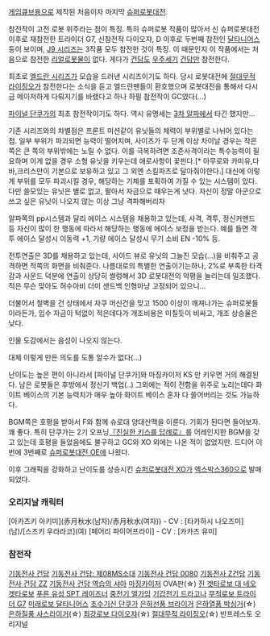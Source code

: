 [[게임큐브]]용으로 제작된 처음이자 마지막 [[슈퍼로봇대전]].

참전작이 고전 로봇 위주라는 점이 특징. 특히 슈퍼로봇 작품이 많아서 신 슈퍼로봇대전 이후로 재참전한 트라이더 G7, 신참전작 다이오쟈, D 이후로 두번째 참전인 [[달타니어스]] 등이 보이며, [[J9 시리즈]]는 3작품 모두 참전한 것이 특징. 이 때문인지 이 작품에서는 처음으로 참전한 [[리얼로봇물]]이 없다. 게다가 [[건담]]도 [[우주세기]] [[건담]]만 참전한다. 

최초로 [[엘드란 시리즈]]가 모습을 드러낸 시리즈이기도 하다. 당시 로봇대전에 [[절대무적 라이징오]]가 참전한다는 소식을 듣고 엘드란팬들이 환호했으며 로봇대전을 통해서 다시금 메이저하게 다뤄지기를 바랬다고 하나 하필 참전작이 GC였다(...)

[[파이널 단쿠가]]의 최초 참전작이기도 하다. 역시 유명세는 [[3차 알파]]에서 타긴 했지만...

기존 시리즈와의 차별점은 프론트 미션같이 유닛들의 체력이 부위별로 나뉘어 있다는 점. 일부 부위가 파괴되면 능력이 떨어지며, 사이즈가 두 단계 이상 차이날 경우는 작은 쪽은 큰 쪽의 부위밖에는 노릴 수 없다. 이를 극복하려면 조준사격이라는 특수능력이 필요하며 이게 없을 경우 소형 유닛을 키우는데 애로사항이 꽃핀다.[* 아무로와 카미유,다바,크리스만이 기본으로 보유하고 있고 그 외엔 스킬파츠로 달아줘야한다.] 대신에 이렇게 부위를 모두 파괴시킬 경우, 해당하는 기체를 포획하여 가질 수 있는 시스템이 있다.
다만 쓸모있는 유닛은 별로 없고, 팔아서 자금으로 때우는게 낫다. 자신이 정말 아군으로 쓰고 싶은 유닛이 나오지 않는 이상 그냥 격파해버리자

알파쪽의 pp시스템과 달리 에이스 시스템을 채용하고 있는데, 사격, 격투, 정신커맨드 등 자신이 많이 한 행동에 따라서 해당하는 행동에 에이스 보정을 받는다. 예를 들면 격투 에이스 달성시 이동력 +1, 기량 에이스 달성시 무기 소비 EN -10% 등.

전투연출은 3D를 채용하고 있는데, 사이드 뷰로 유닛의 그늘진 모습(...)을 비춰주고 공격하면 적쪽의 화면을 비춰준다. 나름대로의 특별한 연출이기는하나, 2%로 부족한 타격감과 사운드 덕분에 연출이 상당히 썰렁해서 3D 로봇대전의 악평을 늘리는데 일조했다. 적은 무슨 맞아도 허수아비 더미 샌드백 인형마냥 고정되어 있으니...

더불어서 철벽을 건 상태에서 자쿠 머신건을 맞고 1500 이상이 깨져나가는 슈퍼로봇들이라든가, 입수 자금이 턱없이 적은데다가 개조비용은 미칠듯이 비싸고, 개조 상승율은 낮다.

인물 도감에서는 음성이 나오지 않는다.

대체 이렇게 만든 의도를 도통 알수가 없다(...)

난이도는 높은 편이 아니라서 [파이널 단쿠가]와 마징카이저 KS 만 키우면 거의 해결된다.  남은 로봇들은 후방에서 정신기 백업(..) 그외에는 적이 전함을 위주로 노리는데다 화이트 베이스의 기본 능력치가 매우 높아 화이트 베이스 혼자 다 쓸어버리는 것도 가능하다.

BGM쪽은 호평을 받아서 F와 함께 슈로대 양대산맥을 이룬다. 기회가 된다면 들어보자. 꽤 좋다. 특히 단쿠가는 2기 오프닝[http://www.youtube.com/watch?v=ERBeVJtro6c 『진실한 키스를 답례로』]를 어레인지한 BGM을 갖고 있는데 호평을 들었음에도 불구하고 GC와 XO 외에는 나온 적이 없었지만. 드디어 이번에 3번째로 [[슈퍼로봇대전 OE]]에 나왔다.

이후 그래픽을 강화하고 난이도를 상승시킨 [[슈퍼로봇대전 XO]]가 [[엑스박스360]]으로 발매되었다.

=== 오리지날 캐릭터 ===
[아카츠키 아키미](赤月秋水(남자)/赤月秋水(여자)) - CV : [타카하시 나오즈미](남)/[스즈키 우라라코](여)
[페어리 파이어프라이] - CV : [카카즈 유미]

=== 참전작 ===
[[기동전사 건담]]
[[기동전사 건담: 제08MS소대]]
[[기동전사 건담 0080]]
[[기동전사 Z건담]]
[[기동전사 건담 ZZ]]
[[기동전사 건담 역습의 샤아]]
[[마징카이저]] OVA판(☆)
[[진 겟타로보 대 네오 겟타로보]]
[[푸른 유성 SPT 레이즈너]]
[[중전기 엘가임]]
[[기갑전기 드라고나]]
[[무적로보 트라이더 G7]]
[[미래로보 달타니어스]]
[[초수기신 단쿠가]]
[[은하선풍 브라이거]]
[[은하열풍 박싱거]](☆)
[[은하질풍 사스라이거]](☆)
[[최강로보 다이오쟈]](☆)
[[절대무적 라이징오]](☆)
반프레스토 오리지널
